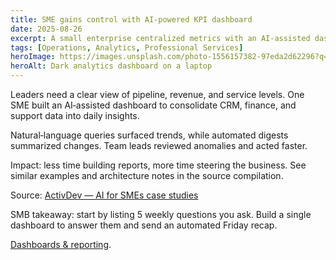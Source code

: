```yaml
---
title: SME gains control with AI‑powered KPI dashboard
date: 2025-08-26
excerpt: A small enterprise centralized metrics with an AI‑assisted dashboard, improving decisions and reducing report prep time.
tags: [Operations, Analytics, Professional Services]
heroImage: https://images.unsplash.com/photo-1556157382-97eda2d62296?q=80&w=1600&auto=format&fit=crop
heroAlt: Dark analytics dashboard on a laptop
---
```


Leaders need a clear view of pipeline, revenue, and service levels. One SME built an AI‑assisted dashboard to consolidate CRM, finance, and support data into daily insights.

Natural‑language queries surfaced trends, while automated digests summarized changes. Team leads reviewed anomalies and acted faster.

Impact: less time building reports, more time steering the business. See similar examples and architecture notes in the source compilation.

Source: [ActivDev — AI for SMEs case studies](https://www.activdev.com/en/artificial-intelligence-for-smes-case-studies-examples/#:~:text=Intelligent%20Dashboard)

SMB takeaway: start by listing 5 weekly questions you ask. Build a single dashboard to answer them and send an automated Friday recap.

[Dashboards & reporting](/solutions).
